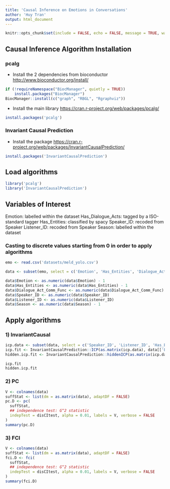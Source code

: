 ```yaml
---
title: 'Causal Inference on Emotions in Conversations'
author: 'Huy Tran'
output: html_document
---
```


```r
knitr::opts_chunk$set(include = FALSE, echo = FALSE, message = TRUE, warning = TRUE)
```

## Causal Inference Algorithm Installation

### pcalg

- Install the 2 dependencies from bioconductor
<http://www.bioconductor.org/install/>

```r
if (!requireNamespace("BiocManager", quietly = TRUE))
    install.packages("BiocManager")
BiocManager::install(c("graph", "RBGL", "Rgraphviz"))
```

- Install the main library
<https://cran.r-project.org/web/packages/pcalg/>

```r
install.packages('pcalg')
```

### Invariant Causal Prediction

- Install the package
<https://cran.r-project.org/web/packages/InvariantCausalPrediction/>
```r
install.packages('InvariantCausalPrediction')
```


## Load algorithms

```r
library('pcalg')
library('InvariantCausalPrediction')
```

## Variables of Interest

Emotion: labelled within the dataset
Has_Dialogue_Acts: tagged by a ISO-standard tagger
Has_Entities: classified by spacy
Speaker_ID: recoded from Speaker
Listener_ID: recoded from Speaker
Season: labelled within the dataset

### Casting to discrete values starting from 0 in order to apply algorithms

```r
emo <- read.csv('datasets/meld_yolo.csv')

data <- subset(emo, select = c('Emotion', 'Has_Entities', 'Dialogue_Act_Comm_Func', 'Speaker_ID', 'Listener_ID', 'Season'))

data$Emotion <- as.numeric(data$Emotion) - 1
data$Has_Entities <- as.numeric(data$Has_Entities) - 1
data$Dialogue_Act_Comm_Func <- as.numeric(data$Dialogue_Act_Comm_Func) - 1
data$Speaker_ID <- as.numeric(data$Speaker_ID)
data$Listener_ID <- as.numeric(data$Listener_ID)
data$Season <- as.numeric(data$Season) - 1
```

## Apply algorithms

### 1) InvariantCausal

```r
icp.data <- subset(data, select = c('Speaker_ID', 'Listener_ID', 'Has_Entities', 'Dialogue_Act_Comm_Func'))
icp.fit <- InvariantCausalPrediction::ICP(as.matrix(icp.data), data[['Emotion']], data[['Season']])
hidden.icp.fit <- InvariantCausalPrediction::hiddenICP(as.matrix(icp.data), data[['Emotion']], data[['Season']])

icp.fit
hidden.icp.fit
```


### 2) PC

```r
V <- colnames(data)
suffStat <- list(dm = as.matrix(data), adaptDF = FALSE)
pc.D <- pc(
  suffStat,
  ## independence test: G^2 statistic
  indepTest = disCItest, alpha = 0.01, labels = V, verbose = FALSE
)
summary(pc.D)
```


### 3) FCI

```r
V <- colnames(data)
suffStat <- list(dm = as.matrix(data), adaptDF = FALSE)
fci.D <- fci(
  suffStat,
  ## independence test: G^2 statistic
  indepTest = disCItest, alpha = 0.01, labels = V, verbose = FALSE
)
summary(fci.D)
```
